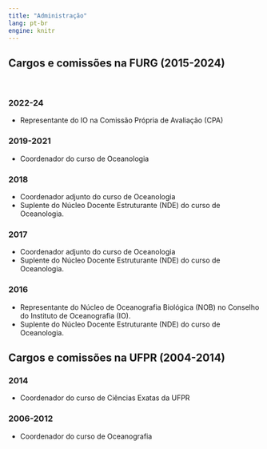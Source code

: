 ---
title: "Administração"
lang: pt-br
engine: knitr
---

## Cargos e comissões na FURG (2015-2024)

<br>

### 2022-24
- Representante do IO na Comissão Própria de Avaliação (CPA)

### 2019-2021
- Coordenador do curso de Oceanologia

### 2018
- Coordenador adjunto do curso de Oceanologia
- Suplente do Núcleo Docente Estruturante (NDE) do curso de Oceanologia.

### 2017
- Coordenador adjunto do curso de Oceanologia
- Suplente do Núcleo Docente Estruturante (NDE) do curso de Oceanologia.

### 2016
- Representante do  Núcleo de Oceanografia Biológica (NOB) no Conselho do Instituto de Oceanografia (IO).
- Suplente do Núcleo Docente Estruturante (NDE) do curso de Oceanologia.


## Cargos e comissões na UFPR (2004-2014)

### 2014 
- Coordenador do curso de Ciências Exatas da UFPR

### 2006-2012
- Coordenador do curso de Oceanografia

